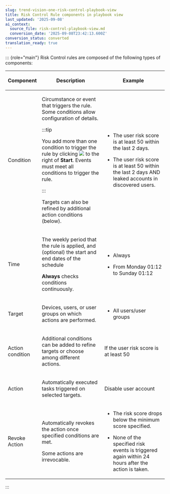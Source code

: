 ```yaml
---
slug: trend-vision-one-risk-control-playbook-view
title: Risk Control Rule components in playbook view
last_updated: '2025-09-08'
ai_context:
  source_file: risk-control-playbook-view.md
  conversion_date: '2025-09-08T23:42:13.600Z'
conversion_status: converted
translation_ready: true
---
```


::: {role="main"}
Risk Control rules are composed of the following types of components:

<table>
<colgroup>
<col style="width: 20%" />
<col style="width: 40%" />
<col style="width: 40%" />
</colgroup>
<thead>
<tr>
<th><p>Component</p></th>
<th><p>Description</p></th>
<th><p>Example</p></th>
</tr>
</thead>
<tbody>
<tr>
<td><p>Condition</p></td>
<td><p>Circumstance or event that triggers the rule. Some conditions allow configuration of details.</p>


:::tip

<p>You add more than one condition to trigger the rule by clicking <strong><img src="./images/add_condition=20220217104515.webp" /></strong> to the right of <strong>Start</strong>. Events must meet all conditions to trigger the rule.</p>


:::


<p>Targets can also be refined by additional action conditions (below).</p></td>
<td><ul>
<li><p>The user risk score is at least 50 within the last 2 days.</p></li>
<li><p>The user risk score is at least 50 within the last 2 days AND leaked accounts in discovered users.</p></li>
</ul></td>
</tr>
<tr>
<td><p>Time</p></td>
<td><p>The weekly period that the rule is applied, and (optional) the start and end dates of the schedule</p>
<p><strong>Always</strong> checks conditions continuously.</p></td>
<td><ul>
<li><p>Always</p></li>
<li><p>From Monday 01:12 to Sunday 01:12</p></li>
</ul></td>
</tr>
<tr>
<td><p>Target</p></td>
<td><p>Devices, users, or user groups on which actions are performed.</p></td>
<td><ul>
<li><p>All users/user groups</p></li>
</ul></td>
</tr>
<tr>
<td><p>Action condition</p></td>
<td><p>Additional conditions can be added to refine targets or choose among different actions.</p></td>
<td><p>If the user risk score is at least 50</p></td>
</tr>
<tr>
<td><p>Action</p></td>
<td><p>Automatically executed tasks triggered on selected targets.</p></td>
<td><p>Disable user account</p></td>
</tr>
<tr>
<td><p>Revoke Action</p></td>
<td><p>Automatically revokes the action once specified conditions are met.</p>
<p>Some actions are irrevocable.</p></td>
<td><ul>
<li><p>The risk score drops below the minimum score specified.</p></li>
<li><p>None of the specified risk events is triggered again within 24 hours after the action is taken.</p></li>
</ul></td>
</tr>
</tbody>
</table>
:::
